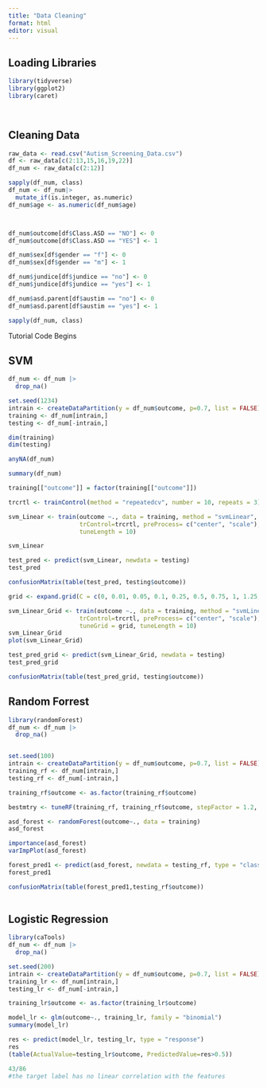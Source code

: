 ```yaml
---
title: "Data Cleaning"
format: html
editor: visual
---
```


## Loading Libraries

```r
library(tidyverse)
library(ggplot2)
library(caret)

 
```

## Cleaning Data

```r

raw_data <- read.csv("Autism_Screening_Data.csv")
df <- raw_data[c(2:13,15,16,19,22)]
df_num <- raw_data[c(2:12)]

sapply(df_num, class)
df_num <- df_num|> 
  mutate_if(is.integer, as.numeric)
df_num$age <- as.numeric(df_num$age)



df_num$outcome[df$Class.ASD == "NO"] <- 0
df_num$outcome[df$Class.ASD == "YES"] <- 1

df_num$sex[df$gender == "f"] <- 0
df_num$sex[df$gender == "m"] <- 1

df_num$jundice[df$jundice == "no"] <- 0
df_num$jundice[df$jundice == "yes"] <- 1

df_num$asd.parent[df$austim == "no"] <- 0
df_num$asd.parent[df$austim == "yes"] <- 1

sapply(df_num, class)
```

Tutorial Code Begins

## SVM

```r
df_num <- df_num |>
  drop_na()

set.seed(1234)
intrain <- createDataPartition(y = df_num$outcome, p=0.7, list = FALSE)
training <- df_num[intrain,]
testing <- df_num[-intrain,]

dim(training)
dim(testing)

anyNA(df_num)

summary(df_num)

training[["outcome"]] = factor(training[["outcome"]])

trcrtl <- trainControl(method = "repeatedcv", number = 10, repeats = 3)

svm_Linear <- train(outcome ~., data = training, method = "svmLinear", 
                    trControl=trcrtl, preProcess= c("center", "scale"),
                    tuneLength = 10)

svm_Linear

test_pred <- predict(svm_Linear, newdata = testing)
test_pred

confusionMatrix(table(test_pred, testing$outcome))

grid <- expand.grid(C = c(0, 0.01, 0.05, 0.1, 0.25, 0.5, 0.75, 1, 1.25, 1.5, 1.75, 2, 5))

svm_Linear_Grid <- train(outcome ~., data = training, method = "svmLinear",
                    trControl=trcrtl, preProcess= c("center", "scale"), 
                    tuneGrid = grid, tuneLength = 10)
svm_Linear_Grid
plot(svm_Linear_Grid)

test_pred_grid <- predict(svm_Linear_Grid, newdata = testing)
test_pred_grid

confusionMatrix(table(test_pred_grid, testing$outcome))

```

## Random Forrest 

```r

library(randomForest)
df_num <- df_num |>
  drop_na()


set.seed(100)
intrain <- createDataPartition(y = df_num$outcome, p=0.7, list = FALSE)
training_rf <- df_num[intrain,]
testing_rf <- df_num[-intrain,]

training_rf$outcome <- as.factor(training_rf$outcome)

bestmtry <- tuneRF(training_rf, training_rf$outcome, stepFactor = 1.2, improve = 0.01, trace = T, plot = T )

asd_forest <- randomForest(outcome~., data = training)
asd_forest

importance(asd_forest)
varImpPlot(asd_forest)

forest_pred1 <- predict(asd_forest, newdata = testing_rf, type = "class")
forest_pred1

confusionMatrix(table(forest_pred1,testing_rf$outcome))
    
```

## Logistic Regression

```r
 
library(caTools)
df_num <- df_num |>
  drop_na()

set.seed(200)
intrain <- createDataPartition(y = df_num$outcome, p=0.7, list = FALSE)
training_lr <- df_num[intrain,]
testing_lr <- df_num[-intrain,]

training_lr$outcome <- as.factor(training_lr$outcome)

model_lr <- glm(outcome~., training_lr, family = "binomial")
summary(model_lr)

res <- predict(model_lr, testing_lr, type = "response")
res
(table(ActualValue=testing_lr$outcome, PredictedValue=res>0.5))

43/86  
#the target label has no linear correlation with the features
```

